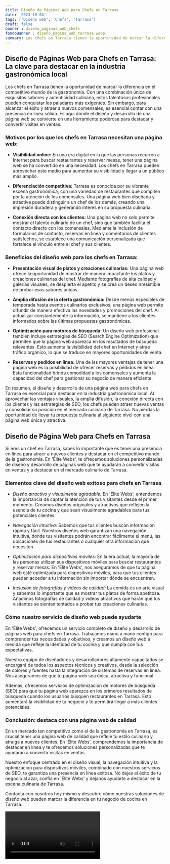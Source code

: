 ```yaml
---
title: Diseño de Páginas Web para Chefs en Tarrasa
date: '2023-10-04'
tags: ['Diseño web', 'Chefs', 'Tarrasa']
draft: false
banner : diseño_paginas_web_chefs
fondoBanner : diseño_pagina_web_tarrasa.webp
summary: Los chefs en Tarrasa tienen la oportunidad de marcar la diferencia en el competitivo mundo de la gastronomía. Con una combinación única de exquisitos sabores y autenticidad culinaria, estos talentosos profesionales pueden conquistar los paladares más exigentes. Sin embargo, para alcanzar el éxito y atraer a nuevos comensales, es esencial contar con una presencia en línea sólida. Es aquí donde el diseño y desarrollo de una página web se convierte en una herramienta poderosa para destacar y convertir visitas en ventas.
---
```


## Diseño de Páginas Web para Chefs en Tarrasa: La clave para destacar en la industria gastronómica local

Los chefs en Tarrasa tienen la oportunidad de marcar la diferencia en el competitivo mundo de la gastronomía. Con una combinación única de exquisitos sabores y autenticidad culinaria, estos talentosos profesionales pueden conquistar los paladares más exigentes. Sin embargo, para alcanzar el éxito y atraer a nuevos comensales, es esencial contar con una presencia en línea sólida. Es aquí donde el diseño y desarrollo de una página web se convierte en una herramienta poderosa para destacar y convertir visitas en ventas.

### Motivos por los que los chefs en Tarrasa necesitan una página web:

- **Visibilidad online:** En una era digital en la que las personas recurren a Internet para buscar restaurantes y reservar mesas, tener una página web se ha convertido en una necesidad. Los chefs en Tarrasa pueden aprovechar este medio para aumentar su visibilidad y llegar a un público más amplio.

- **Diferenciación competitiva:** Tarrasa es conocida por su vibrante escena gastronómica, con una variedad de restaurantes que compiten por la atención de los comensales. Una página web bien diseñada y atractiva puede distinguir a un chef de los demás, creando una impresión duradera y generando interés en su propuesta culinaria.

- **Conexión directa con los clientes:** Una página web no solo permite mostrar el talento culinario de un chef, sino que también facilita el contacto directo con los comensales. Mediante la inclusión de formularios de contacto, reservas en línea y comentarios de clientes satisfechos, se establece una comunicación personalizada que fortalece el vínculo entre el chef y sus clientes.

### Beneficios del diseño web para los chefs en Tarrasa:

- **Presentación visual de platos y creaciones culinarias:** Una página web ofrece la oportunidad de mostrar de manera impactante los platos y creaciones culinarias del chef. Mediante fotografías de alta calidad y galerías visuales, se despierta el apetito y se crea un deseo irresistible de probar esos sabores únicos.

- **Amplia difusión de la oferta gastronómica:** Desde menús especiales de temporada hasta eventos culinarios exclusivos, una página web permite difundir de manera efectiva las novedades y promociones del chef. Al actualizar constantemente la información, se mantiene a los clientes informados sobre las últimas propuestas gastronómicas.

- **Optimización para motores de búsqueda:** Un diseño web profesional también incluye estrategias de SEO (Search Engine Optimization) que permiten que la página web aparezca en los resultados de búsqueda relevantes. Esto aumenta la visibilidad del chef en Internet y atrae tráfico orgánico, lo que se traduce en mayores oportunidades de venta.

- **Reservas y pedidos en línea:** Una de las mayores ventajas de tener una página web es la posibilidad de ofrecer reservas y pedidos en línea. Esta funcionalidad brinda comodidad a los comensales y aumenta la capacidad del chef para gestionar su negocio de manera eficiente.

En resumen, el diseño y desarrollo de una página web para chefs en Tarrasa es esencial para destacar en la industria gastronómica local. Al aprovechar las ventajas visuales, la amplia difusión, la conexión directa con los clientes y las estrategias de SEO, los chefs pueden atraer nuevas ventas y consolidar su posición en el mercado culinario de Tarrasa. No pierdas la oportunidad de llevar tu propuesta culinaria al siguiente nivel con una página web única y atractiva.

<GifSeo />

<Cta />

## Diseño de Página Web para Chefs en Tarrasa

Si eres un chef en Tarrasa, sabes lo importante que es tener una presencia en línea para atraer a nuevos clientes y destacar en el competitivo mundo de la gastronomía. En 'Élite Webs', te ofrecemos soluciones personalizadas de diseño y desarrollo de páginas web que te ayudarán a convertir visitas en ventas y a destacar en el mercado culinario de Tarrasa.

### Elementos clave del diseño web exitoso para chefs en Tarrasa

- *Diseño atractivo y visualmente agradable:* En 'Élite Webs', entendemos la importancia de captar la atención de tus visitantes desde el primer momento. Creamos diseños originales y atractivos que reflejen la esencia de tu cocina y que sean visualmente agradables para tus potenciales clientes.

- *Navegación intuitiva:* Sabemos que tus clientes buscan información rápida y fácil. Nuestros diseños web garantizan una navegación intuitiva, donde tus visitantes podrán encontrar fácilmente el menú, las ubicaciones de tus restaurantes o cualquier otra información que necesiten.

- *Optimización para dispositivos móviles:* En la era actual, la mayoría de las personas utilizan sus dispositivos móviles para buscar restaurantes y reservar mesas. En 'Élite Webs', nos aseguramos de que tu página web esté optimizada para dispositivos móviles, para que tus clientes puedan acceder a tu información sin importar dónde se encuentren.

- *Inclusión de fotografías y videos de calidad:* La comida es un arte visual y sabemos lo importante que es mostrar tus platos de forma apetitosa. Añadimos fotografías de calidad y videos atractivos que harán que tus visitantes se sientan tentados a probar tus creaciones culinarias.

### Cómo nuestro servicio de diseño web puede ayudarte

En 'Élite Webs', ofrecemos un servicio completo de diseño y desarrollo de páginas web para chefs en Tarrasa. Trabajamos mano a mano contigo para comprender tus necesidades y objetivos, y creamos un diseño web a medida que refleje la identidad de tu cocina y que cumpla con tus expectativas.

Nuestro equipo de diseñadores y desarrolladores altamente capacitados se encargará de todos los aspectos técnicos y creativos, desde la selección de colores y fuentes hasta la integración de sistemas de reservas en línea. Nos aseguramos de que tu página web sea única, atractiva y funcional.

Además, ofrecemos servicios de optimización de motores de búsqueda (SEO) para que tu página web aparezca en los primeros resultados de búsqueda cuando los usuarios busquen restaurantes en Tarrasa. Esto aumentará la visibilidad de tu negocio y te permitirá llegar a más clientes potenciales.

### Conclusión: destaca con una página web de calidad

En un mercado tan competitivo como el de la gastronomía en Tarrasa, es crucial tener una página web de calidad que refleje tu estilo culinario y atraiga a nuevos clientes. En 'Élite Webs', comprendemos la importancia de destacar en línea y te ofrecemos soluciones personalizadas que te ayudarán a convertir visitas en ventas.

Nuestro enfoque centrado en el diseño visual, la navegación intuitiva y la optimización para dispositivos móviles, combinado con nuestros servicios de SEO, te garantiza una presencia en línea exitosa. No dejes el éxito de tu negocio al azar, confía en 'Élite Webs' y déjanos ayudarte a destacar en la escena culinaria de Tarrasa.

Contacta con nosotros hoy mismo y descubre cómo nuestras soluciones de diseño web pueden marcar la diferencia en tu negocio de cocina en Tarrasa.

<Video />

<CtaBot job='Chefs' city='Tarrasa'/>

<Gmaps query='Tarrasa+españa+maps' />